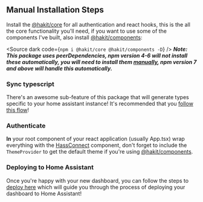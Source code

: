 
<Meta title="INTRODUCTION/Getting Started/Manual Setup" />

## Manual Installation Steps
Install the [@hakit/core](https://www.npmjs.com/package/@hakit/core) for all authentication and react hooks, this is the all the core functionality you'll need, if you want to use some of the components I've built, also install [@hakit/components](https://www.npmjs.com/package/@hakit/components):

<Source dark code={`npm i @hakit/core @hakit/components -D`} />
***Note: This package uses peerDependencies, npm version 4-6 will not install these automatically, you will need to install them [manually](https://stackoverflow.com/questions/35207380/how-to-install-npm-peer-dependencies-automatically), npm version 7 and above will handle this automatically.***


### Sync typescript
There's an awesome sub-feature of this package that will generate types specific to your home assistant instance! It's recommended that you [follow this flow](/docs/introduction-typescriptsync--docs)!

### Authenticate

**In** your root component of your react application (usually App.tsx) wrap everything with the [HassConnect](/docs/core-hassconnect--docs) component, don't forget to include the `ThemeProvider` to get the default theme if you're using [@hakit/components](https://www.npmjs.com/package/@hakit/components).

<Source dark code={appExample} />


### Deploying to Home Assistant
Once you're happy with your new dashboard, you can follow the steps to [deploy here](/docs/introduction-deploying--docs) which will guide you through the process of deploying your dashboard to Home Assistant!
